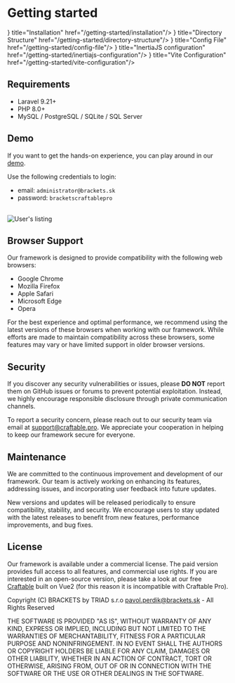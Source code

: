 # Getting started


<Cards>
    <Card icon={<CommandLineIcon />} title="Installation" href="/getting-started/installation"/>
    <Card icon={<FolderIcon />} title="Directory Structure" href="/getting-started/directory-structure"/>
    <Card icon={<Cog8ToothIcon />} title="Config File" href="/getting-started/config-file"/>
    <Card icon={<ChevronDoubleRightIcon />} title="InertiaJS configuration" href="/getting-started/inertiajs-configuration"/>
    <Card icon={<BoltIcon />} title="Vite Configuration" href="/getting-started/vite-configuration"/>
</Cards>

## Requirements
* Laravel 9.21+
* PHP 8.0+
* MySQL / PostgreSQL / SQLite / SQL Server

## Demo
If you want to get the hands-on experience, you can play around in our [demo](https://demo.craftable.pro/).

Use the following credentials to login:

- email: `administrator@brackets.sk`
- password: `bracketscraftablepro`

<br />
<Image alt="User's listing" src="/images/demo.png" />

## Browser Support

Our framework is designed to provide compatibility with the following web browsers:

- Google Chrome
- Mozilla Firefox
- Apple Safari
- Microsoft Edge
- Opera

For the best experience and optimal performance, we recommend using the latest versions of these browsers when working with our framework. While efforts are made to maintain compatibility across these browsers, some features may vary or have limited support in older browser versions.


## Security

If you discover any security vulnerabilities or issues, please **DO NOT** report them on GitHub issues or forums to prevent potential exploitation. Instead, we highly encourage responsible disclosure through private communication channels.

To report a security concern, please reach out to our security team via email at [support@craftable.pro](mailto:support@craftable.pro). We appreciate your cooperation in helping to keep our framework secure for everyone.

## Maintenance

We are committed to the continuous improvement and development of our framework. Our team is actively working on enhancing its features, addressing issues, and incorporating user feedback into future updates.

New versions and updates will be released periodically to ensure compatibility, stability, and security. We encourage users to stay updated with the latest releases to benefit from new features, performance improvements, and bug fixes.

## License

Our framework is available under a commercial license. The paid version provides full access to all features, and commercial use rights.
If you are interested in an open-source version, please take a look at our free [Craftable](https://getcraftable.com/) built on Vue2 (for this reason it is incompatible with Craftable Pro).

Copyright (C) BRACKETS by TRIAD s.r.o pavol.perdik@brackets.sk - All Rights Reserved

THE SOFTWARE IS PROVIDED "AS IS", WITHOUT WARRANTY OF ANY KIND, EXPRESS OR IMPLIED, INCLUDING BUT NOT LIMITED TO THE WARRANTIES OF MERCHANTABILITY, FITNESS FOR A PARTICULAR PURPOSE AND NONINFRINGEMENT. IN NO EVENT SHALL THE AUTHORS OR COPYRIGHT HOLDERS BE LIABLE FOR ANY CLAIM, DAMAGES OR OTHER LIABILITY, WHETHER IN AN ACTION OF CONTRACT, TORT OR OTHERWISE, ARISING FROM, OUT OF OR IN CONNECTION WITH THE SOFTWARE OR THE USE OR OTHER DEALINGS IN THE SOFTWARE.
